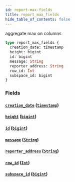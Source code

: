 ```yaml
---
id: report-max-fields
title: report_max_fields
hide_table_of_contents: false
---
```


aggregate max on columns

```graphql
type report_max_fields {
  creation_date: timestamp
  height: bigint
  id: bigint
  message: String
  reporter_address: String
  row_id: Int
  subspace_id: bigint
}
```

### Fields

#### [`creation_date`](#) ([`timestamp`](/07-graphql/scalars/timestamp))

#### [`height`](#) ([`bigint`](/07-graphql/scalars/bigint))

#### [`id`](#) ([`bigint`](/07-graphql/scalars/bigint))

#### [`message`](#) ([`String`](/07-graphql/scalars/string))

#### [`reporter_address`](#) ([`String`](/07-graphql/scalars/string))

#### [`row_id`](#) ([`Int`](/07-graphql/scalars/int))

#### [`subspace_id`](#) ([`bigint`](/07-graphql/scalars/bigint))
